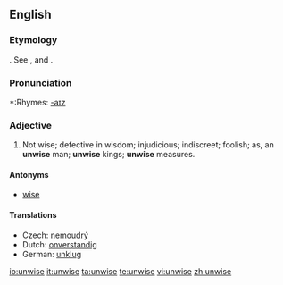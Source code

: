 ==English==

===Etymology===
{{AS.}} {{term|unwis|unwīs}}. See {{term|un-||not}}, and {{term|wise}}.

===Pronunciation===
*:Rhymes: [[Rhymes:English:-aɪz|-aɪz]]

===Adjective===
{{en-adj|unwis|er}}

# Not wise; defective in wisdom; injudicious; indiscreet; foolish; as, an '''unwise''' man; '''unwise''' kings; '''unwise''' measures.

====Antonyms====
* [[wise]]

====Translations====
* Czech: [[nemoudrý]] {{m}}
* Dutch: [[onverstandig]]
* German: [[unklug]]

[[io:unwise]]
[[it:unwise]]
[[ta:unwise]]
[[te:unwise]]
[[vi:unwise]]
[[zh:unwise]]
